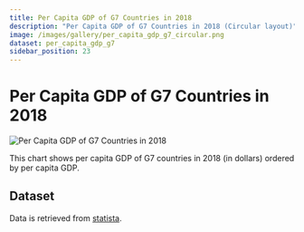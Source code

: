 ```yaml
---
title: Per Capita GDP of G7 Countries in 2018
description: "Per Capita GDP of G7 Countries in 2018 (Circular layout)"
image: /images/gallery/per_capita_gdp_g7_circular.png
dataset: per_capita_gdp_g7
sidebar_position: 23
---
```


# Per Capita GDP of G7 Countries in 2018

![Per Capita GDP of G7 Countries in 2018](/images/gallery/per_capita_gdp_g7_circular.png)

This chart shows per capita GDP of G7 countries in 2018 (in dollars) ordered by per capita GDP.

## Dataset

Data is retrieved from [statista](https://www.statista.com/chart/14181/per-capita-gdp-of-g7-countries/).